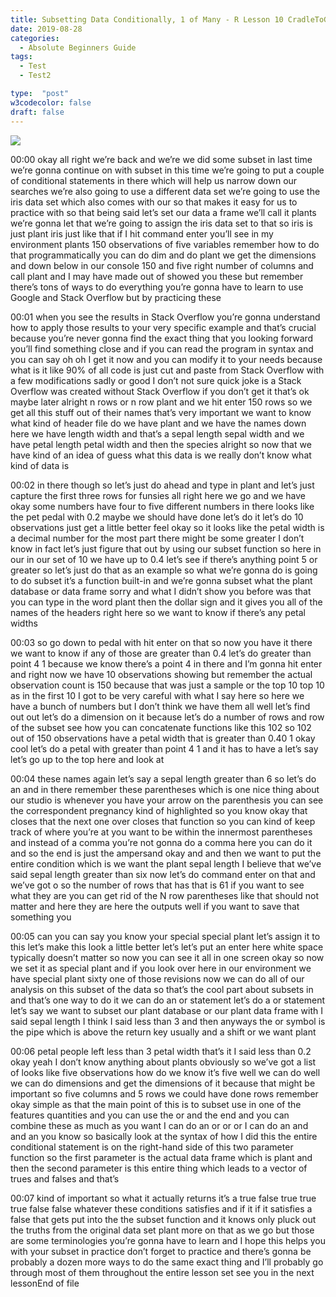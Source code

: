 ```yaml
---
title: Subsetting Data Conditionally, 1 of Many - R Lesson 10 CradleToGraveR
date: 2019-08-28
categories:
  - Absolute Beginners Guide
tags:
  - Test
  - Test2

type:  "post"
w3codecolor: false
draft: false
---
```


<a href="https://www.youtube.com/watch?v=yHmD7g-lsr4">
<img src="https://www.cradletograver.com/auto-posts/images/SubsettingData(dataframe),1ofMany-RLesson9.webm.jpg">
</a>









00:00
okay all right we're back and we're we did some subset in last time we're gonna
continue on with subset in this time we're going to put a couple of
conditional statements in there which will help us narrow down our searches
we're also going to use a different data
set we're going to use the iris data set which also comes with our so that makes
it easy for us to practice with so that being said let's set our data a frame
we'll call it plants we're gonna let that we're going to assign the iris data
set to that so iris is just plant iris just like that if I hit command enter
you'll see in my environment plants 150 observations of five variables remember
how to do that programmatically you can do dim and do plant we get the
dimensions and down below in our console
150 and five right number of columns and call plant and I may have made out of
showed you these but remember there's tons of ways to do everything you're
gonna have to learn to use Google and Stack Overflow but by practicing these

00:01
when you see the results in Stack Overflow you're gonna understand how to
apply those results to your very specific example and that's crucial
because you're never gonna find the exact thing that you looking forward
you'll find something close and if you can read the program in syntax and you
can say oh oh I get it now and you can modify it to your needs because what is
it like 90% of all code is just cut and paste from Stack Overflow with a few
modifications sadly or good I don't not sure quick joke is a Stack
Overflow was created without Stack Overflow if you don't get it that's ok
maybe later alright n rows or n row plant and we hit enter 150 rows so we
get all this stuff out of their names that's very important we want to know
what kind of header file do we have plant and we have the names down here we
have length width and that's a sepal length sepal width and we have petal
length petal width and then the species alright so now that we have kind of an
idea of guess what this data is we really don't know what kind of data is

00:02
in there though so let's just do ahead and type in plant and let's just capture
the first three rows for funsies all right here we go and we have okay some
numbers have four to five different numbers in there looks like
the pet pedal with 0.2 maybe we should have done let's do it let's do 10
observations just get a little better feel okay so it looks like the petal
width is a decimal number for the most part there might be some greater I don't
know in fact let's just figure that out by using our subset function so here in
our in our set of 10 we have up to 0.4 let's see if there's anything point 5 or
greater so let's just do that as an example so what we're gonna do is going
to do subset it's a function built-in and we're gonna subset what the plant
database or data frame sorry and what I didn't show you before was that you can
type in the word plant then the dollar sign and it gives you all of the names
of the headers right here so we want to know if there's any petal widths

00:03
so go down to pedal with hit enter on that so now you have it there we want to
know if any of those are greater than 0.4 let's do greater than point 4 1
because we know there's a point 4 in there and I'm gonna hit enter and right
now we have 10 observations showing but remember the actual observation count is
150 because that was just a sample or the top 10 top 10 as in the first 10 I
got to be very careful with what I say here so here we have a bunch of numbers
but I don't think we have them all well let's find out out let's do a dimension
on it because let's do a number of rows and row of the subset see how you can
concatenate functions like this 102 so 102 out of 150 observations have a petal
width that is greater than 0.40 1 okay cool let's do a petal with greater than
point 4 1 and it has to have a let's say let's go up to the top here and look at

00:04
these names again let's say a sepal length greater than 6 so let's do an and
in there remember these parentheses which is one
nice thing about our studio is whenever you have your arrow on the parenthesis
you can see the correspondent pregnancy kind of highlighted so you know okay
that closes that the next one over closes that function so you can kind of
keep track of where you're at you want to be within the innermost parentheses
and instead of a comma you're not gonna do a comma here you can do it
and so the end is just the ampersand okay and and then we want to put the
entire condition which is we want the plant sepal length I believe that we've
said sepal length greater than six now let's do command enter on that and we've
got o so the number of rows that has that is 61 if you want to see what they
are you can get rid of the N row parentheses like that should not matter
and here they are here the outputs well if you want to save that something you

00:05
can you can say you know your special special plant let's assign it to this
let's make this look a little better let's let's put an enter here white
space typically doesn't matter so now you can see it all in one screen okay so
now we set it as special plant and if you look over here in our environment we
have special plant sixty one of those revisions now we can do all of our
analysis on this subset of the data so that's the cool part about subsets in
and that's one way to do it we can do an or statement let's do a or statement
let's say we want to subset our plant database or our plant data frame with I
said sepal length I think I said less than 3 and then anyways the or symbol is
the pipe which is above the return key usually and a shift or we want plant

00:06
petal people left less than 3 petal width that's it I said less than 0.2
okay yeah I don't know anything about plants obviously so we've got a list of
looks like five observations how do we know it's five well we can do well we
can do dimensions and get the dimensions
of it because that might be important so five columns and 5 rows we could have
done rows remember okay simple as that the main point of this is to subset use
in one of the features quantities and you can use the or and the end and you
can combine these as much as you want I can do an or or or I
can do an and and an you know so basically look at the syntax of how I
did this the entire conditional statement is on the right-hand side of
this two parameter function so the first
parameter is the actual data frame which is plant and then the second parameter
is this entire thing which leads to a vector of trues and falses and that's

00:07
kind of important so what it actually returns it's a true false true true true
false false whatever these conditions satisfies and if it if it satisfies a
false that gets put into the the subset function and it knows only pluck out the
truths from the original data set plant more on that as we go but those are some
terminologies you're gonna have to learn and I hope this helps you with your
subset in practice don't forget to practice and there's gonna be probably a
dozen more ways to do the same exact thing and I'll probably go through most
of them throughout the entire lesson set see you in the next lessonEnd of file

